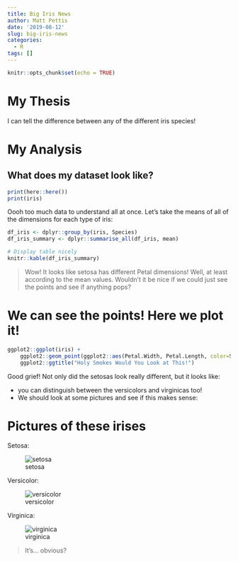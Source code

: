 ```yaml
---
title: Big Iris News
author: Matt Pettis
date: '2019-08-12'
slug: big-iris-news
categories:
  - R
tags: []
---
```


```r
knitr::opts_chunk$set(echo = TRUE)
```

# My Thesis

I can tell the difference between any of the different iris species!



# My Analysis

## What does my dataset look like?

```r
print(here::here())
print(iris)
```

Oooh too much data to understand all at once.  Let's take the means of all of
the dimensions for each type of iris:

```r
df_iris <- dplyr::group_by(iris, Species)
df_iris_summary <- dplyr::summarise_all(df_iris, mean)

# Display table nicely
knitr::kable(df_iris_summary)
```

> Wow!  It looks like setosa has different Petal dimensions!
> Well, at least according to the mean values.  Wouldn't it be nice if we could
just see the points and see if anything pops?





# We can see the points!  Here we plot it!

```r
ggplot2::ggplot(iris) +
    ggplot2::geom_point(ggplot2::aes(Petal.Width, Petal.Length, color=Species)) +
    ggplot2::ggtitle("Holy Smokes Would You Look at This!")
```

Good grief!  Not only did the setosas look really different, but it looks like:

- you can distinguish between the versicolors and virginicas too!
- We should look at some pictures and see if this makes sense:



# Pictures of these irises

Setosa:

![setosa](/img/setosa.jpg)


Versicolor:

![versicolor](/img/versicolor.jpg)


Virginica:

![virginica](/img/virginica.jpg)


> It's... obvious?
